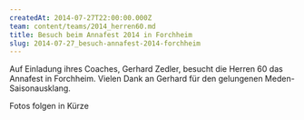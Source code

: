 ```yaml
---
createdAt: 2014-07-27T22:00:00.000Z
team: content/teams/2014_herren60.md
title: Besuch beim Annafest 2014 in Forchheim
slug: 2014-07-27_besuch-annafest-2014-forchheim
---
```

Auf Einladung ihres Coaches, Gerhard Zedler, besucht die Herren 60 das Annafest in Forchheim. Vielen Dank an Gerhard für den gelungenen Meden-Saisonausklang.

Fotos folgen in Kürze
